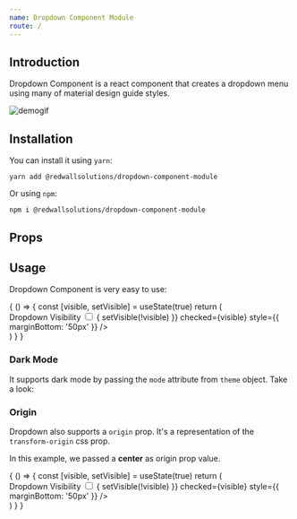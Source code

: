 ```yaml
---
name: Dropdown Component Module
route: /
---
```


## Introduction

Dropdown Component is a react component that creates a dropdown menu using many of material design guide styles.

![demogif](src/lib/assets/demo.gif)

## Installation

You can install it using `yarn`:

    yarn add @redwallsolutions/dropdown-component-module

Or using `npm`:

    npm i @redwallsolutions/dropdown-component-module

## Props

<Props of={Dropdown} />

## Usage

Dropdown Component is very easy to use:

<Playground>
    {
        () => {
            const [visible, setVisible] = useState(true)
            return (
                <div style={{width: 134, height: 250}}>    
                    <label htmlFor="visibility">Dropdown Visibility</label>
                    <input
                        type="checkbox"
                        onChange={() => {
                            setVisible(!visible)
                        }}
                        checked={visible}
                        style={{ marginBottom: '50px' }}
                    />
                    <Dropdown
                        visible={visible}
                        items={[
                            { text: 'Awesome Option' },
                            { text: 'Second Thing' },
                            { text: 'I ❤️ Redwall' }
                        ]}
                    />
	            </div>
            )
        }
    }
</Playground>

### Dark Mode

It supports dark mode by passing the `mode` attribute from `theme` object. Take a look:

<Playground>
    <div style={{width: 280, height: 139}}>
        <Dropdown
            theme={{ mode: 'dark' }}
            visible={true}
            items={[
                { text: 'Another Option' },
                { text: "I'm a nice option" },
                { text: 'VERY LOOOOOOOOOOOOOOOOOOOOOOOOOOOOOOOOOOOONG' }
            ]}
        />
    </div>
</Playground>

### Origin

Dropdown also supports a `origin` prop. It's a representation of the `transform-origin` css prop.

In this example, we passed a **center** as origin prop value.

<Playground>
    {
        () => {
            const [visible, setVisible] = useState(true)
            return (
                <div style={{width: 134, height: 250}}>    
                    <label htmlFor="visibility">Dropdown Visibility</label>
                    <input
                        type="checkbox"
                        onChange={() => {
                            setVisible(!visible)
                        }}
                        checked={visible}
                        style={{ marginBottom: '50px' }}
                    />
                    <Dropdown
                        visible={visible}
                        items={[
                            { text: 'Awesome Option' },
                            { text: 'Second Thing' },
                            { text: 'I ❤️ Redwall' }
                        ]}
                        origin="center"
                    />
	            </div>
            )
        }
    }
</Playground>